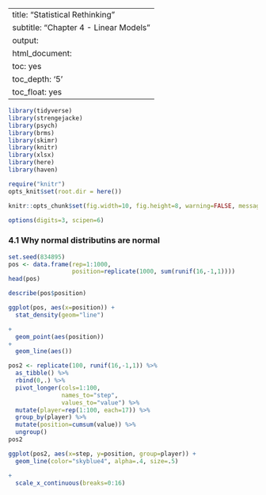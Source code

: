 
---
title: "Statistical Rethinking"
subtitle: "Chapter 4 - Linear Models"
output:
  html_document:
  toc: yes
toc_depth: '5'
toc_float: yes
---
  
```r
library(tidyverse)
library(strengejacke)
library(psych)
library(brms)
library(skimr)
library(knitr)
library(xlsx)
library(here)
library(haven)
```

```r
require("knitr")
opts_knit$set(root.dir = here())
```

```r
knitr::opts_chunk$set(fig.width=10, fig.height=8, warning=FALSE, message=FALSE, cache=TRUE, error=T)
```

```r
options(digits=3, scipen=6)
```

### 4.1 Why normal distributins are normal

```r
set.seed(834895)
pos <- data.frame(rep=1:1000,
                  position=replicate(1000, sum(runif(16,-1,1))))
head(pos)
```

```r
describe(pos$position)
```


```r
ggplot(pos, aes(x=position)) + 
  stat_density(geom="line") 

+ 
  geom_point(aes(position))
+
  geom_line(aes())
```


```r
pos2 <- replicate(100, runif(16,-1,1)) %>%
  as_tibble() %>%
  rbind(0,.) %>%
  pivot_longer(cols=1:100,
               names_to="step",
               values_to="value") %>%
  mutate(player=rep(1:100, each=17)) %>%
  group_by(player) %>%
  mutate(position=cumsum(value)) %>%
  ungroup()
pos2
```


```r
ggplot(pos2, aes(x=step, y=position, group=player)) + 
  geom_line(color="skyblue4", alpha=.4, size=.5) 

+ 
  scale_x_continuous(breaks=0:16)
```


```r
```


```r
```


```r
```


```r
```


```r
```


```r
```


```r
```




